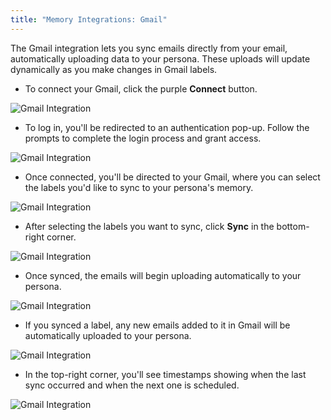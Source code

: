 ```yaml
---
title: "Memory Integrations: Gmail"
---
```



The Gmail integration lets you sync emails directly from your email, automatically uploading data to your persona. These uploads will update dynamically as you make changes in Gmail labels.
- To connect your Gmail, click the purple **Connect** button.


![Gmail Integration](/images/g1.png)


- To log in, you'll be redirected to an authentication pop-up. Follow the prompts to complete the login process and grant access.


![Gmail Integration](/images/g2.png)


- Once connected, you'll be directed to your Gmail, where you can select the labels you'd like to sync to your persona's memory.


![Gmail Integration](/images/g3.png)


- After selecting the labels you want to sync, click **Sync** in the bottom-right corner.


![Gmail Integration](/images/g4.png)


- Once synced, the emails will begin uploading automatically to your persona.


![Gmail Integration](/images/g5.png)


- If you synced a label, any new emails added to it in Gmail will be automatically uploaded to your persona.


![Gmail Integration](/images/g6.png)


- In the top-right corner, you'll see timestamps showing when the last sync occurred and when the next one is scheduled.


![Gmail Integration](/images/g7.png)
